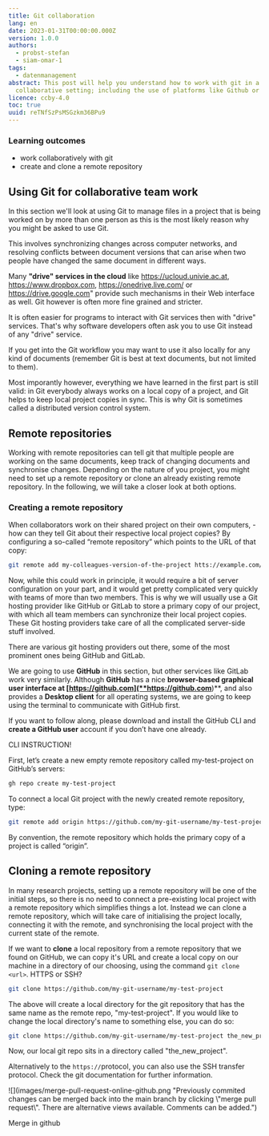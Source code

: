 ```yaml
---
title: Git collaboration
lang: en
date: 2023-01-31T00:00:00.000Z
version: 1.0.0
authors:
  - probst-stefan
  - siam-omar-1
tags:
  - datenmanagement
abstract: This post will help you understand how to work with git in a
  collaborative setting; including the use of platforms like Github or Gitlab.
licence: ccby-4.0
toc: true
uuid: reTNfSzPsMSGzkm36BPu9
---
```

### Learning outcomes

- work collaboratively with git
- create and clone a remote repository

## Using Git for collaborative team work

In this section we'll look at using Git to manage files in a project that is being worked on by more
than one person as this is the most likely reason why you might be asked to use Git.

This involves synchronizing changes across computer networks, and resolving conflicts between document versions that can arise when two people have changed the same document in different ways.

Many **"drive" services in the cloud** like https://ucloud.univie.ac.at, https://www.dropbox.com,
https://onedrive.live.com/ or https://drive.google.com" provide
such mechanisms in their Web interface as well. Git however is often more fine grained and stricter.

It is often easier for programs to interact with Git services then with "drive" services. That's why
software developers often ask you to use Git instead of any "drive" service.

If you get into the Git workflow you may want to use it also locally for any kind of documents
(remember Git is best at text documents, but not limited to them).

Most imporantly however, everything we have learned in the first part is still valid: in Git everybody always works on a local copy of a project, and Git helps to keep local project copies in sync. This is why Git is sometimes called a distributed version control system.

## Remote repositories

Working with remote repositories can tell git that multiple people are working on the same documents, keep track of changing documents and synchronise changes. Depending on the nature of you project, you might need to set up a remote repository or clone an already existing remote repository. In the following, we will take a closer look at both options.

### Creating a remote repository

When collaborators work on their shared project on their own computers, - how can they tell Git about their respective local project copies? By configuring a so-called “remote repository” which points to the URL of that copy:

```bash
git remote add my-colleagues-version-of-the-project htts://example.com/our-project.git
```

Now, while this could work in principle, it would require a bit of server configuration on your part, and it would get pretty complicated very quickly with teams of more than two members. This is why we will usually use a Git hosting provider like GitHub or GitLab to store a primary copy of our project, with which all team members can synchronize their local project copies. These Git hosting providers take care of all the complicated server-side stuff involved.

<SideNote type="info" title="Git hosting providers">
There are various git hosting providers out there, some of the most prominent ones being GitHub and GitLab.

We are going to use **GitHub** in this section, but other services like GitLab work very similarly. Although **GitHub** has a nice **browser-based graphical user interface at [https://github.com](**https://github.com**)**, and also provides a **Desktop client** for all operating systems, we are going to keep using the terminal to communicate with GitHub first.

If you want to follow along, please download and install the GitHub CLI and **create a GitHub user** account if you don’t have one already.

CLI INSTRUCTION!
</SideNote>

First, let’s create a new empty remote repository called my-test-project on GitHub’s servers:


```bash
gh repo create my-test-project
```

To connect a local Git project with the newly created remote repository, type:

```bash
git remote add origin https://github.com/my-git-username/my-test-project
```
By convention, the remote repository which holds the primary copy of a project is called “origin”.

## Cloning a remote repository

In many research projects, setting up a remote repository will be one of the initial steps, so there is no need to connect a pre-existing local project with a remote repository which simplifies things a lot. Instead we can clone a remote repository, which will take care of initialising the project locally, connecting it with the remote, and synchronising the local project with the current state of the remote.

If we want to **clone** a local repository from a remote repository that we found on GitHub, we can copy it's URL and create a local copy on our machine in a directory of our choosing, using the command `git clone <url>`. 
HTTPS or SSH?
```bash
git clone https://github.com/my-git-username/my-test-project
```
The above will create a local directory for the git repository that has the same name as the remote repo, "my-test-project". If you would like to change the local directory's name to something else, you can do so:
```bash
git clone https://github.com/my-git-username/my-test-project the_new_project
```
Now, our local git repo sits in a directory called "the_new_project".

Alternatively to the `https://`protocol, you can also use the SSH transfer protocol. Check the git documentation for further information.

![](images/merge-pull-request-online-github.png "Previously commited changes can be merged back into the main branch by clicking \\"merge pull request\\". There are alternative views available. Comments can be added.")

Merge in github